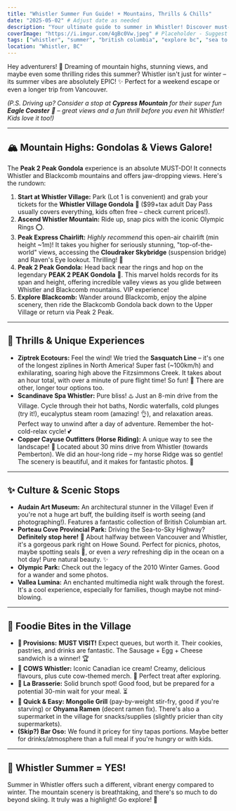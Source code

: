 ```yaml
---
title: "Whistler Summer Fun Guide! ☀️ Mountains, Thrills & Chills"
date: "2025-05-02" # Adjust date as needed
description: "Your ultimate guide to summer in Whistler! Discover must-do activities like gondolas, ziplining, spas, scenic drives, yummy food stops, and tips for an amazing trip."
coverImage: "https://i.imgur.com/4gBc0Vw.jpeg" # Placeholder - Suggest a gondola/mountain view pic!
tags: ["whistler", "summer", "british columbia", "explore bc", "sea to sky", "gondola", "zipline", "spa", "hiking", "vancouver day trip", "weekend getaway", "travel guide", "thingstodo"]
location: "Whistler, BC"
---
```


Hey adventurers! 👋 Dreaming of mountain highs, stunning views, and maybe even some thrilling rides this summer? Whistler isn't just for winter – its summer vibes are absolutely EPIC! ✨ Perfect for a weekend escape or even a longer trip from Vancouver.

*(P.S. Driving up? Consider a stop at **Cypress Mountain** for their super fun **Eagle Coaster** 🎢 – great views and a fun thrill before you even hit Whistler! Kids love it too!)*

---

## 🏔️ Mountain Highs: Gondolas & Views Galore!

The **Peak 2 Peak Gondola** experience is an absolute MUST-DO! It connects Whistler and Blackcomb mountains and offers jaw-dropping views. Here's the rundown:

1.  **Start at Whistler Village:** Park (Lot 1 is convenient) and grab your tickets for the **Whistler Village Gondola** 🚡 ($99+tax adult Day Pass usually covers everything, kids often free – check current prices!).
2.  **Ascend Whistler Mountain:** Ride up, snap pics with the iconic Olympic Rings ⭕️.
3.  **Peak Express Chairlift:** *Highly recommend* this open-air chairlift (min height ~1m)! It takes you higher for seriously stunning, "top-of-the-world" views, accessing the **Cloudraker Skybridge** (suspension bridge) and Raven's Eye lookout. Thrilling! 🤩
4.  **Peak 2 Peak Gondola:** Head back near the rings and hop on the legendary **PEAK 2 PEAK Gondola** 🚠. This marvel holds records for its span and height, offering incredible valley views as you glide between Whistler and Blackcomb mountains. VIP experience!
5.  **Explore Blackcomb:** Wander around Blackcomb, enjoy the alpine scenery, then ride the Blackcomb Gondola back down to the Upper Village or return via Peak 2 Peak.

---

## 🌲 Thrills & Unique Experiences

*   **Ziptrek Ecotours:** Feel the wind! We tried the **Sasquatch Line** – it's one of the longest ziplines in North America! Super fast (~100km/h) and exhilarating, soaring high above the Fitzsimmons Creek. It takes about an hour total, with over a minute of pure flight time! So fun! 🤣 There are other, longer tour options too.
*   **Scandinave Spa Whistler:** Pure bliss! ♨️ Just an 8-min drive from the Village. Cycle through their hot baths, Nordic waterfalls, cold plunges (try it!), eucalyptus steam room (amazing! 👌), and relaxation areas. Perfect way to unwind after a day of adventure. Remember the hot-cold-relax cycle! 💕
*   **Copper Cayuse Outfitters (Horse Riding):** A unique way to see the landscape! 🐎 Located about 30 mins drive from Whistler (towards Pemberton). We did an hour-long ride – my horse Ridge was so gentle! The scenery is beautiful, and it makes for fantastic photos. 📸

---

## ✨ Culture & Scenic Stops

*   **Audain Art Museum:** An architectural stunner in the Village! Even if you're not a huge art buff, the building itself is worth seeing (and photographing!). Features a fantastic collection of British Columbian art.
*   **Porteau Cove Provincial Park:** Driving the Sea-to-Sky Highway? **Definitely stop here!** 🌊 About halfway between Vancouver and Whistler, it's a gorgeous park right on Howe Sound. Perfect for picnics, photos, maybe spotting seals 🦭, or even a *very* refreshing dip in the ocean on a hot day! Pure natural beauty. ✨
*   **Olympic Park:** Check out the legacy of the 2010 Winter Games. Good for a wander and some photos.
*   **Vallea Lumina:** An enchanted multimedia night walk through the forest. It's a cool experience, especially for families, though maybe not mind-blowing.

---

## 🍴 Foodie Bites in the Village

*   **🥐 Provisions:** **MUST VISIT!** Expect queues, but worth it. Their cookies, pastries, and drinks are fantastic. The Sausage + Egg + Cheese sandwich is a winner! 🏆
*   **🍦 COWS Whistler:** Iconic Canadian ice cream! Creamy, delicious flavours, plus cute cow-themed merch. 🐄 Perfect treat after exploring.
*   **🍳 La Brasserie:** Solid brunch spot! Good food, but be prepared for a potential 30-min wait for your meal. ⏳
*   **🍜 Quick & Easy:** **Mongolie Grill** (pay-by-weight stir-fry, good if you're starving) or **Ohyama Ramen** (decent ramen fix). There's also a supermarket in the village for snacks/supplies (slightly pricier than city supermarkets).
*   **(Skip?) Bar Oso:** We found it pricey for tiny tapas portions. Maybe better for drinks/atmosphere than a full meal if you're hungry or with kids.

---

## 💯 Whistler Summer = YES!

Summer in Whistler offers such a different, vibrant energy compared to winter. The mountain scenery is breathtaking, and there's so much to do beyond skiing. It truly was a highlight! Go explore! 👋